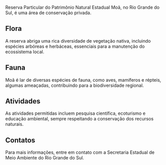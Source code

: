 Reserva Particular do Patrimônio Natural Estadual Moã, no Rio Grande do Sul, é uma área de conservação privada.

## Flora

A reserva abriga uma rica diversidade de vegetação nativa, incluindo espécies arbóreas e herbáceas, essenciais para a manutenção do ecossistema local.

## Fauna

Moã é lar de diversas espécies de fauna, como aves, mamíferos e répteis, algumas ameaçadas, contribuindo para a biodiversidade regional.

## Atividades

As atividades permitidas incluem pesquisa científica, ecoturismo e educação ambiental, sempre respeitando a conservação dos recursos naturais.

## Contatos

Para mais informações, entre em contato com a Secretaria Estadual de Meio Ambiente do Rio Grande do Sul.